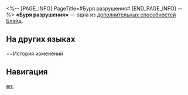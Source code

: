 <%-- [PAGE_INFO]
PageTitle=#Буря разрушения#
[END_PAGE_INFO] --%>
{{Навык Инфобокс
|Название         = Буря разрушения
|Изображение      = След Буря разрушения.png
|Персонаж         = Блэйд
|Тип              = Доп. способность
|Возвышение       = 6
|Длительность     = 
|Описание         = Урон {{Доп эффект|бонус-атаки}}, описанной в таланте персонажа, повышается на 20%, и она дополнительно восстанавливает 15 ед. энергии.
|Свойство1        = 
|Масштабирование1 = 
}}
'''«Буря разрушения»''' — одна из [[дополнительная способность|дополнительных способностей]] [[Блэйд]].

==На других языках==
{{На других языках
|en   = Cyclone of Destruction
|zhs  = 坏劫隳亡
|zht  = 壞劫隳亡
|ja   = {{Rubi|壊劫滅亡|えこうめつぼう}}
|ko   = 괴겁의 폐망
|es   = Ciclón destructivo
|fr   = Cyclone de destruction
|ru   = Буря разрушения
|th   = Cyclone of Destruction
|vi   = Thảm Họa Huỷ Diệt
|de   = Zyklon der Zerstörung
|id   = Cyclone of Destruction
|pt   = Ciclone de Destruição
}}

==История изменений
{{История изменений|3.5}}

==Навигация==
{{Навык Навбокс|Блэйд}}

[[en:]]